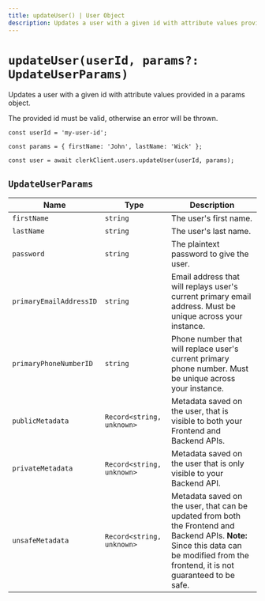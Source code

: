 ```yaml
---
title: updateUser() | User Object
description: Updates a user with a given id with attribute values provided in a params object.
---
```


# `updateUser(userId, params?: UpdateUserParams)`

Updates a user with a given id with attribute values provided in a params object.

The provided id must be valid, otherwise an error will be thrown.

```tsx
const userId = 'my-user-id';

const params = { firstName: 'John', lastName: 'Wick' }; 

const user = await clerkClient.users.updateUser(userId, params);
```

## `UpdateUserParams`

| Name | Type | Description |
| --- | --- | --- |
| `firstName` | `string` | The user's first name. |
| `lastName` | `string` | The user's last name. |
| `password` | `string` | The plaintext password to give the user. |
| `primaryEmailAddressID` | `string` | Email address that will replays user's current primary email address. Must be unique across your instance. |
| `primaryPhoneNumberID` | `string` | Phone number that will replace user's current primary phone number. Must be unique across your instance. |
| `publicMetadata` | `Record<string, unknown>` | Metadata saved on the user, that is visible to both your Frontend and Backend APIs. |
| `privateMetadata` | `Record<string, unknown>` | Metadata saved on the user that is only visible to your Backend API. |
| `unsafeMetadata` | `Record<string, unknown>` | Metadata saved on the user, that can be updated from both the Frontend and Backend APIs. **Note:** Since this data can be modified from the frontend, it is not guaranteed to be safe. |

